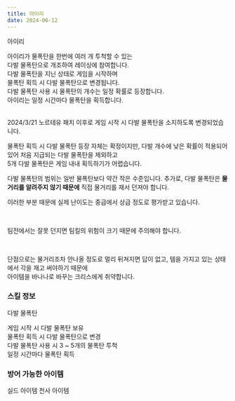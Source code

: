 ```yaml
---
title: 아이리
date: 2024-06-12
---
```


<Sprite className="character" backgroundPosition="-320px -1403px">아이리</Sprite>

<Bq>아이리가 물폭탄을 한번에 여러 개 투척할 수 있는 <br/>
다발 물폭탄으로 개조하여 레이싱에 참여합니다.<br/>
다발 물폭탄을 지닌 상태로 게임을 시작하며<br/>
물폭탄 획득 시 다발 물폭탄으로 변경됩니다.<br/>
다발 물폭탄 사용 시 물폭탄의 개수는 일정 확률로 등장합니다. <br/>
아이리는 일정 시간마다 물폭탄을 획득합니다.<br/><br/>
<Link target="_blank" href="https://kartdrift.nexon.com/kartdrift/ko/news/update/view?threadId=2527539">2024/3/21 노르테유 패치</Link> 이후로 게임 시작 시 다발 물폭탄을 소지하도록 변경되었습니다.</Bq>

물폭탄 획득 시 다발 물폭탄 등장 자체는 확정이지만, 다발 개수에 낮은 확률이 적용되어 있어 처음 지급되는 다발 물폭탄을 제외하고 <br/>
5개 다발 물폭탄은 게임 내내 획득하기가 어렵습니다. <br/>

다발 물폭탄의 범위는 일반 물폭탄보다 약간 작은 수준입니다. 추가로, 다발 물폭탄은 **물거리를 알려주지 않기 때문에** 직접 물거리를 재서 던져야 합니다. <br/>

이러한 부분 때문에 실제 난이도는 중급에서 상급 정도로 평가받고 있습니다.

<br/>

팀전에서는 잘못 던지면 팀킬의 위험이 크기 때문에 주의해야 합니다.

<br/>

단점으로는 물거리조차 안나올 정도로 멀리 뒤쳐지면 답이 없고, 템을 가지고 있는 상태에서 각을 재고 써야하기 때문에 <br/> 
아이템을 바나나로 바꾸는 크리스에게 취약합니다.

### 스킬 정보

<Sprite className="skill" backgroundPosition="-280px -460px">다발 물폭탄</Sprite>

<Info diffText="초보자 추천" titleText="다발 물폭탄" tagText="패시브"/>

<Bq>게임 시작 시 다발 물폭탄 보유 <br/>
물폭탄 획득 시 다발 물폭탄으로 변경<br/>
다발 물폭탄 사용 시 3 ~ 5개의 물폭탄 투척<br/>
일정 시간마다 물폭탄 획득</Bq>

<TagList title="재사용 대기시간 및 물폭탄 5개 등장 확률">
    <Tag name="일반" text1="42초 / 19%"/>
    <Tag name="고급" text1="40초 / 20%"/>
    <Tag name="희귀" text1="38초 / 21%"/>
    <Tag name="영웅" text1="36초 / 22%"/>
    <Tag name="전설" text1="34초 / 23%"/>
</TagList>

### 방어 가능한 아이템

<Division className="mdFlex mdCg">
    <Sprite className="item" backgroundPosition="-244px -165px">실드 아이템</Sprite>
    <Sprite className="item" backgroundPosition="-87px -13px">천사 아이템</Sprite>
</Division>